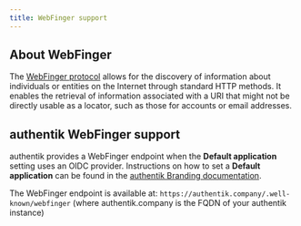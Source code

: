 ```yaml
---
title: WebFinger support
---
```


## About WebFinger

The [WebFinger protocol](https://webfinger.net/) allows for the discovery of information about individuals or entities on the Internet through standard HTTP methods. It enables the retrieval of information associated with a URI that might not be directly usable as a locator, such as those for accounts or email addresses.

## authentik WebFinger support

authentik provides a WebFinger endpoint when the **Default application** setting uses an OIDC provider. Instructions on how to set a **Default application** can be found in the [authentik Branding documentation](../../../sys-mgmt/brands.md#external-user-settings).

The WebFinger endpoint is available at: `https://authentik.company/.well-known/webfinger` (where authentik.company is the FQDN of your authentik instance)
